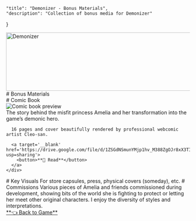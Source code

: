 


    "title": "Demonizer - Bonus Materials",
    "description": "Collection of bonus media for Demonizer"
}

<section style={{textAlign: 'center'}}>
  <img
    class="logo"
    srcset={Logo}
    alt="Demonizer"
    width="640"
    height="160"
    style={{display: 'block', marginLeft: 'auto', marginRight: 'auto'}}
  />
  # Bonus Materials
</section>
<section>
  # Comic Book
  <div class='grid'>
    <img src={ComicImg} alt='Comic book preview' width={320} height={320} style={{marginBottom: '1rem'}}/>
    <div>
      The story behind the misfit princess Amelia and her transformation into the game’s demonic hero.

      16 pages and cover beautifully rendered by professional webcomic artist Cleo-san.

      <a target='__blank' href='https://drive.google.com/file/d/1ZSGdNSmunYMjp1hv_M388ZgOJr8xX3TI/view?usp=sharing'>
        <button>**📖 Read**</button>
      </a>
    </div>
  </div>
</section>
<section>
  # Key Visuals
  For store capsules, press, physical covers (someday), etc.
  <Gallery id='keyart' items={KeyArtItems} />
  # Commissions
  Various pieces of Amelia and friends commissioned during development, showing bits of the world she is fighting to protect or letting her meet other original characters. I enjoy the diversity of styles and interpretations.
  <Gallery id='commissions' items={CommissionItems} columns={4}/>
</section>
<section>
  <a href='/demonizer'>
    **👈 Back to Game**
  </a>
</section>
